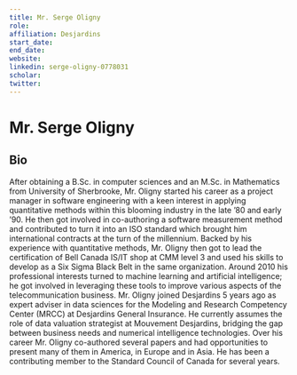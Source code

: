 ```yaml
---
title: Mr. Serge Oligny
role: 
affiliation: Desjardins
start_date:
end_date:
website:
linkedin: serge-oligny-0778031
scholar: 
twitter: 
---
```


# Mr. Serge Oligny 

## Bio

After obtaining a B.Sc. in computer sciences and an M.Sc. in Mathematics from University of
Sherbrooke, Mr. Oligny started his career as a project manager in software engineering with
a keen interest in applying quantitative methods within this blooming industry in the late ’80
and early ’90. He then got involved in co-authoring a software measurement method and
contributed to turn it into an ISO standard which brought him international contracts at the
turn of the millennium. Backed by his experience with quantitative methods, Mr. Oligny
then got to lead the certification of Bell Canada IS/IT shop at CMM level 3 and used his skills
to develop as a Six Sigma Black Belt in the same organization. Around 2010 his professional
interests turned to machine learning and artificial intelligence; he got involved in leveraging
these tools to improve various aspects of the telecommunication business. Mr. Oligny
joined Desjardins 5 years ago as expert adviser in data sciences for the Modeling and
Research Competency Center (MRCC) at Desjardins General Insurance. He currently
assumes the role of data valuation strategist at Mouvement Desjardins, bridging the gap
between business needs and numerical intelligence technologies. Over his career Mr. Oligny
co-authored several papers and had opportunities to present many of them in America, in
Europe and in Asia. He has been a contributing member to the Standard Council of Canada
for several years.